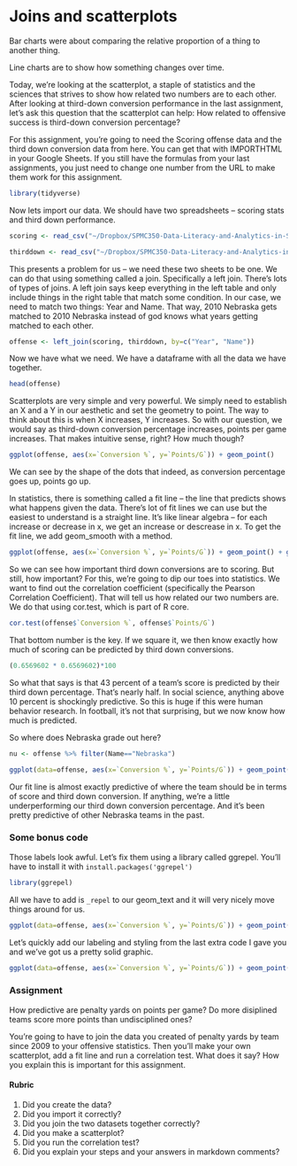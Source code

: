 # Joins and scatterplots

Bar charts were about comparing the relative proportion of a thing to another thing.

Line charts are to show how something changes over time.

Today, we're looking at the scatterplot, a staple of statistics and the sciences that strives to show how related two numbers are to each other. After looking at third-down conversion performance in the last assignment, let's ask this question that the scatterplot can help: How related to offensive success is third-down conversion percentage? 

For this assignment, you're going to need the Scoring offense data and the third down conversion data from here. You can get that with IMPORTHTML in your Google Sheets. If you still have the formulas from your last assignments, you just need to change one number from the URL to make them work for this assignment. 

```r
library(tidyverse)
```

Now lets import our data. We should have two spreadsheets -- scoring stats and third down performance. 

```r
scoring <- read_csv("~/Dropbox/SPMC350-Data-Literacy-and-Analytics-in-Sports/Data/ScoringOffense.csv")

thirddown <- read_csv("~/Dropbox/SPMC350-Data-Literacy-and-Analytics-in-Sports/Data/ThirdDownConversions.csv")
```

This presents a problem for us -- we need these two sheets to be one. We can do that using something called a join. Specifically a left join. There's lots of types of joins. A left join says keep everything in the left table and only include things in the right table that match some condition. In our case, we need to match two things: Year and Name. That way, 2010 Nebraska gets matched to 2010 Nebraska instead of god knows what years getting matched to each other. 

```r
offense <- left_join(scoring, thirddown, by=c("Year", "Name"))
```

Now we have what we need. We have a dataframe with all the data we have together. 

```r
head(offense)
```

Scatterplots are very simple and very powerful. We simply need to establish an X and a Y in our aesthetic and set the geometry to point. The way to think about this is when X increases, Y increases. So with our question, we would say as third-down conversion percentage increases, points per game increases. That makes intuitive sense, right? How much though? 

```r
ggplot(offense, aes(x=`Conversion %`, y=`Points/G`)) + geom_point() 
```

We can see by the shape of the dots that indeed, as conversion percentage goes up, points go up. 

In statistics, there is something called a fit line -- the line that predicts shows what happens given the data. There's lot of fit lines we can use but the easiest to understand is a straight line. It's like linear algebra -- for each increase or decrease in x, we get an increase or descrease in x. To get the fit line, we add geom_smooth with a method.

```r
ggplot(offense, aes(x=`Conversion %`, y=`Points/G`)) + geom_point() + geom_smooth(method=lm, se=FALSE)
```

So we can see how important third down conversions are to scoring. But still, how important? For this, we're going to dip our toes into statistics. We want to find out the correlation coefficient (specifically the Pearson Correlation Coefficient). That will tell us how related our two numbers are. We do that using cor.test, which is part of R core.

```r
cor.test(offense$`Conversion %`, offense$`Points/G`)
```
That bottom number is the key. If we square it, we then know exactly how much of scoring can be predicted by third down conversions.

```r
(0.6569602 * 0.6569602)*100
```

So what that says is that 43 percent of a team's score is predicted by their third down percentage. That's nearly half. In social science, anything above 10 percent is shockingly predictive. So this is huge if this were human behavior research. In football, it's not that surprising, but we now know how much is predicted. 

So where does Nebraska grade out here? 

```r
nu <- offense %>% filter(Name=="Nebraska")
```

```r
ggplot(data=offense, aes(x=`Conversion %`, y=`Points/G`)) + geom_point(color="grey") + geom_smooth(method=lm, se=FALSE) + geom_point(data=nu, aes(x=`Conversion %`, y=`Points/G`), color="red") + geom_text(data=nu, aes(x=`Conversion %`, y=`Points/G`, label=Year)) 
```

Our fit line is almost exactly predictive of where the team should be in terms of score and third down conversion. If anything, we're a little underperforming our third down conversion percentage. And it's been pretty predictive of other Nebraska teams in the past. 

### Some bonus code

Those labels look awful. Let's fix them using a library called ggrepel. You'll have to install it with `install.packages('ggrepel')`

```r
library(ggrepel)
```

All we have to add is `_repel` to our geom_text and it will very nicely move things around for us. 
```r
ggplot(data=offense, aes(x=`Conversion %`, y=`Points/G`)) + geom_point(color="grey") + geom_smooth(method=lm, se=FALSE) + geom_point(data=nu, aes(x=`Conversion %`, y=`Points/G`), color="red") + geom_text_repel(data=nu, aes(x=`Conversion %`, y=`Points/G`, label=Year)) 
```
Let's quickly add our labeling and styling from the last extra code I gave you and we've got us a pretty solid graphic. 

```r
ggplot(data=offense, aes(x=`Conversion %`, y=`Points/G`)) + geom_point(color="grey") + geom_smooth(method=lm, se=FALSE) + geom_point(data=nu, aes(x=`Conversion %`, y=`Points/G`), color="red") + geom_text_repel(data=nu, aes(x=`Conversion %`, y=`Points/G`, label=Year)) + labs(x="Third-down conversion rate", y="Points per game", title="Nebraska's woes on third down predict scoreboard", subtitle="The better a team is on third down, the more points they score. The Huskers are 118th in the FBS.", caption="Source: NCAA | By Matt Waite") + theme(plot.title = element_text(size = 16, face = "bold"), axis.title = element_text(size = 8), plot.subtitle = element_text(size=10))
```

### Assignment

How predictive are penalty yards on points per game? Do more disiplined teams score more points than undisciplined ones?

You're going to have to join the data you created of penalty yards by team since 2009 to your offensive statistics. Then you'll make your own scatterplot, add a fit line and run a correlation test. What does it say? How you explain this is important for this assignment. 

#### Rubric

1. Did you create the data? 
2. Did you import it correctly?
3. Did you join the two datasets together correctly?
4. Did you make a scatterplot?
5. Did you run the correlation test?
6. Did you explain your steps and your answers in markdown comments?

